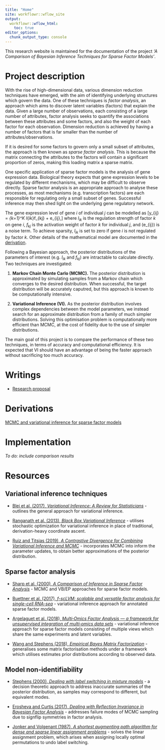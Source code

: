 ```yaml
---
title: "Home"
site: workflowr::wflow_site
output:
  workflowr::wflow_html:
    toc: true
editor_options:
  chunk_output_type: console
---
```


This research website is maintained for the documentation of the project *'A Comparison of Bayesian Inference Techniques for Sparse Factor Models'*.

# Project description

With the rise of high-dimensional data, various dimension reduction techniques have emerged, with the aim of identifying underlying structures which govern the data. One of these techniques is *factor analysis*, an approach which aims to discover latent variables (factors) that explain the data. Given a large number of observations, each consisting of a large number of attributes, factor analysis seeks to quantify the associations between these attributes and some factors, and also the weight of each factor for each observation. Dimension reduction is achieved by having a number of factors that is far smaller than the number of attributes/observations.

If it is desired for some factors to govern only a small subset of attributes, the approach is then known as *sparse factor analysis*. This is because the matrix connecting the attributes to the factors will contain a significant proportion of zeros, making this loading matrix a sparse matrix.

One specific application of sparse factor models is the analysis of gene expression data. Biological theory expects that gene expression levels to be regulated by different mechanisms, which may be difficult to observe directly. Sparse factor analysis is an appropriate approach to analyse these processes, as most mechanisms (e.g. transcription factors) are each responsible for regulating only a small subset of genes. Successful inference may then shed light on the underlying gene regulatory network.

 The gene expression level of gene $i$ of individual $j$ can be modelled as
\[y_{ij} = \sum_{k=1}^K l_{ik}f_{kj} + e_{ij},\]
where $l_{ik}$ is the regulation strength of factor $k$ on gene $i$, $f_{kj}$ is the activation weight of factor $k$ for individual $j$, and \(e_{ij}\) is a noise term. To achieve sparsity, $l_{ik}$ is set to zero if gene $i$ is not regulated by factor $k$. Other details of the mathematical model are documented in the [derivation](assets/derivation.pdf).

Following a Bayesian approach, the posterior distributions of the parameters of interest (e.g. $l_{ik}$ and $f_{kj}$) are intractable to calculate directly. Two techniques are investigated:

1. **Markov Chain Monte Carlo (MCMC).** The posterior distribution is approximated by simulating samples from a Markov chain which converges to the desired distribution. When successful, the target distribution will be accurately caputred, but this approach is known to be computationally intensive.

2. **Variational Inference (VI).** As the posterior distribution involves complex dependencies between the model parameters, we instead search for an approximate distribution from a family of much simpler distributions. Solving this optimisation problem is computationally more efficient than MCMC, at the cost of fidelity due to the use of simpler distributions.

The main goal of this project is to compare the performance of these two techniques, in terms of accuracy and computational efficiency. It is expected that VI should have an advantage of being the faster approach without sacrificing too much accuracy.

[//]: # (We also observe that the posterior distribution contains a large number of *equivalent modes*. This is because the roles of the factors are interchangeable, and also because the signs of the parameters $l_{ik}$ and $f_{kj}$ (for some fixed $k$) may be flipped together without changing the model. These symmetries indicate that there are many probable yet equivalent combinations of variables, thus the presence of equivalent modes. This is also known as *model non-identifiability*. As an extension, we seek to demonstrate that this is an issue for both approaches, and attempt to address this issue in order to improve inference. See [here](gibbs.html) for preliminary work.)

# Writings

- [Research proposal](assets/proposal.pdf)

# Derivations
[MCMC and variational inference for sparse factor models](assets/derivation.pdf)

# Implementation
*To do: include comparison results*

# Resources

## Variational inference techniques

- [Blei et al. (2017), *Variational Inference: A Review for Statisticians*](https://arxiv.org/abs/1601.00670) - outlines the general approach for variational inference.

- [Ranganath et al. (2013), *Black Box Variational Inference*](https://arxiv.org/abs/1401.0118) - utilises stochastic optimization for variational inference in place of traditional, derivation-heavy coordinate ascent.

- [Ruiz and Titsias (2019), *A Contrastive Divergence for Combining Variational Inference and MCMC*](https://arxiv.org/abs/1905.04062) - incorporates MCMC into inform the parameter updates, to obtain better approximations of the posterior distribution.

## Sparse factor analysis

- [Sharp et al. (2000), *A Comparison of Inference in Sparse Factor Analysis*](ftp://ftp.sanger.ac.uk/pub/rd/PEER/sparse_FA_manuscript.pdf) - MCMC and VB/EP approaches for sparse factor models.

- [Buettner et al. (2017), *f-scLVM: scalable and versatile factor analysis for single-cell RNA-seq*](https://www.ncbi.nlm.nih.gov/pubmed/29115968) - variational inference approach for annotated sparse factor models.

- [Argelaguet et al. (2018), *Multi‐Omics Factor Analysis — a framework for unsupervised integration of multi‐omics data sets*](https://www.ncbi.nlm.nih.gov/pubmed/29925568) - variational inference approach for sparse factor models consisting of multiple views which share the same experiments and latent variables.

- [Wang and Stephens (2018), *Empirical Bayes Matrix Factorization*](https://arxiv.org/abs/1802.06931) - generalises some matrix factorisation methods under a framework which utilises estimates prior distributions according to observed data.

## Model non-identifiability

- [Stephens (2000), *Dealing with label switching in mixture models*](https://www.jstor.org/stable/2680622) - a decision theoretic approach to address inaccurate summaries of the posterior distribution, as samples may correspond to different, but equivalent modes.

- [Erosheva and Curtis (2017), *Dealing with Reflection Invariance in Bayesian Factor Analysis*](https://www.ncbi.nlm.nih.gov/pubmed/28290110) - addresses failure modes of MCMC sampling due to signflip symmetries in factor analysis.

- [Jonker and Volgenant (1987), *A shortest augmenting path algorithm for dense and sparse linear assignment problems*](https://link.springer.com/article/10.1007/BF02278710) - solves the linear assignment problem, which arises when assigning locally optimal permutations to undo label switching.
